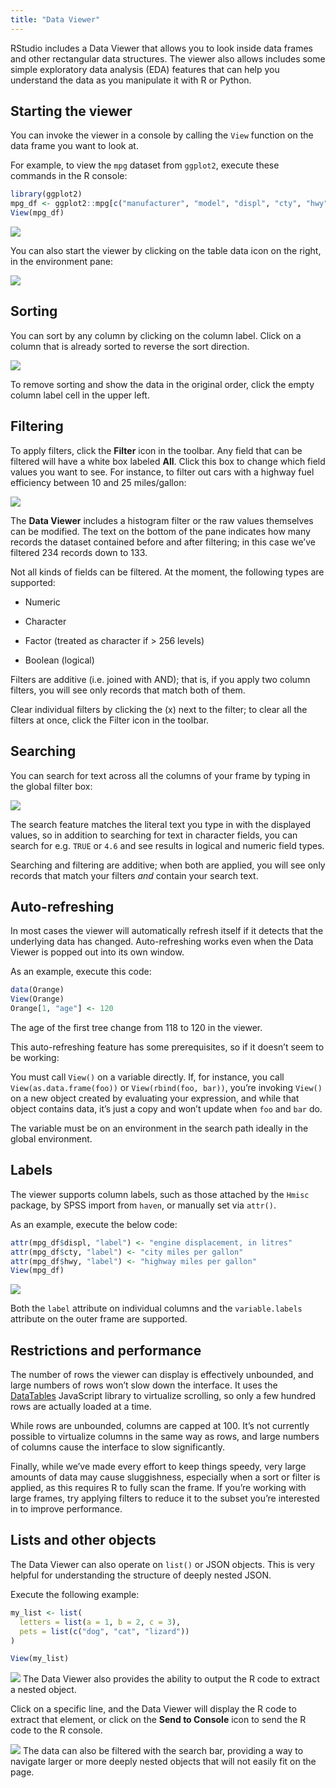 ```yaml
---
title: "Data Viewer"
---
```


RStudio includes a Data Viewer that allows you to look inside data frames and other rectangular data structures. The viewer also allows includes some simple exploratory data analysis (EDA) features that can help you understand the data as you manipulate it with R or Python.

## Starting the viewer

You can invoke the viewer in a console by calling the `View` function on the data frame you want to look at. 

For example, to view the `mpg` dataset from `ggplot2`, execute these commands in the R console:

``` r
library(ggplot2)
mpg_df <- ggplot2::mpg[c("manufacturer", "model", "displ", "cty", "hwy")]
View(mpg_df)
```

![](images/mpg_df-view.png){fig-alt="A datatable in the Data Viewer displaying 5 columns and 10 rows of the mpg_df dataset."}

You can also start the viewer by clicking on the table data icon on the right, in the environment pane:

![](images/mpg_df-object.png){fig-alt="The Environment pane, displaying the mpg_df and highlighting the button for opening the view tab"}

## Sorting

You can sort by any column by clicking on the column label. Click on a column that is already sorted to reverse the sort direction.

![](images/mpg_df-sort.png){fig-alt="A datatable in the Data Viewer displaying 5 columns and 10 rows of the mpg_df dataset, sorted by ascending displ"}

To remove sorting and show the data in the original order, click the empty column label cell in the upper left.

## Filtering

To apply filters, click the **Filter** icon in the toolbar. Any field that can be filtered will have a white box labeled **All**. Click this box to change which field values you want to see. For instance, to filter out cars with a highway fuel efficiency between 10 and 25 miles/gallon:

![](images/mpg_df-filter.png){fig-alt="A datatable in the Data Viewer displaying 5 columns and 10 rows of the mpg_df dataset. The data is filtered to show values between 10 and 25 for hwy."}

The **Data Viewer** includes a histogram filter or the raw values themselves can be modified. The text on the bottom of the pane indicates how many records the dataset contained before and after filtering; in this case we've filtered 234 records down to 133.

Not all kinds of fields can be filtered. At the moment, the following types are supported:

-   Numeric

-   Character

-   Factor (treated as character if > 256 levels)

-   Boolean (logical)

Filters are additive (i.e. joined with AND); that is, if you apply two column filters, you will see only records that match both of them.

Clear individual filters by clicking the (x) next to the filter; to clear all the filters at once, click the Filter icon in the toolbar.

## Searching

You can search for text across all the columns of your frame by typing in the global filter box:

![](images/mpg_df-search.png){fig-alt="A datatable in the Data Viewer displaying 5 columns and 10 rows of the mpg_df dataset. The data is filtered down to rows that contain 'audi'."}

The search feature matches the literal text you type in with the displayed values, so in addition to searching for text in character fields, you can search for e.g. `TRUE` or `4.6` and see results in logical and numeric field types.

Searching and filtering are additive; when both are applied, you will see only records that match your filters _and_ contain your search text.

## Auto-refreshing

In most cases the viewer will automatically refresh itself if it detects that the underlying data has changed. Auto-refreshing works even when the Data Viewer is popped out into its own window. 

As an example, execute this code:

```r
data(Orange)
View(Orange)
Orange[1, "age"] <- 120
```

The age of the first tree change from 118 to 120 in the viewer.

This auto-refreshing feature has some prerequisites, so if it doesn't seem to be working:

You must call `View()` on a variable directly. If, for instance, you call `View(as.data.frame(foo))` or `View(rbind(foo, bar))`, you're invoking `View()` on a new object created by evaluating your expression, and while that object contains data, it's just a copy and won't update when `foo` and `bar` do.

The variable must be on an environment in the search path ideally in the global environment.

## Labels

The viewer supports column labels, such as those attached by the `Hmisc` package, by SPSS import from `haven`, or manually set via `attr()`. 

As an example, execute the below code:

```r
attr(mpg_df$displ, "label") <- "engine displacement, in litres"
attr(mpg_df$cty, "label") <- "city miles per gallon"
attr(mpg_df$hwy, "label") <- "highway miles per gallon"
View(mpg_df)
```

![](images/mpg_df-label.png){fig-alt="A datatable in the Data Viewer displaying 3 columns and 9 rows of the mpg_df dataset. The columns have labels below the column name."}

Both the `label` attribute on individual columns and the `variable.labels` attribute on the outer frame are supported.

## Restrictions and performance

The number of rows the viewer can display is effectively unbounded, and large numbers of rows won't slow down the interface. It uses the [DataTables](http://www.datatables.net/) JavaScript library to virtualize scrolling, so only a few hundred rows are actually loaded at a time.

While rows are unbounded, columns are capped at 100. It's not currently possible to virtualize columns in the same way as rows, and large numbers of columns cause the interface to slow significantly.

Finally, while we've made every effort to keep things speedy, very large amounts of data may cause sluggishness, especially when a sort or filter is applied, as this requires R to fully scan the frame. If you're working with large frames, try applying filters to reduce it to the subset you're interested in to improve performance.

## Lists and other objects

The Data Viewer can also operate on `list()` or JSON objects. This is very helpful for understanding the structure of deeply nested JSON.

Execute the following example:

```r
my_list <- list(
  letters = list(a = 1, b = 2, c = 3),
  pets = list(c("dog", "cat", "lizard"))
)

View(my_list)
```

![](images/list-view.png){fig-alt="A list in the Data Viewer, displaying the ability to open/close nested objects and filter the data."}
The Data Viewer also provides the ability to output the R code to extract a nested object.

Click on a specific line, and the Data Viewer will display the R code to extract that element, or click on the **Send to Console** icon to send the R code to the R console.

![](images/list-extract.png){fig-alt="A list in the Data Viewer, displaying the ability to open/close nested objects and filter the data."}
The data can also be filtered with the search bar, providing a way to navigate larger or more deeply nested objects that will not easily fit on the page.
